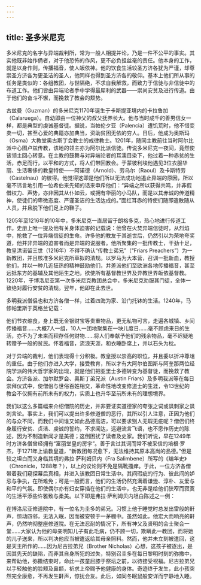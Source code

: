 ```yaml
---
---
---
```

title: 圣多米尼克
---




多米尼克的名字与异端裁判所，常为一般人相提并论，乃是一件不公平的事实。其实他既非始作俑者，对于他恐怖的作风，更不必负担丝毫的责任。他本身的工作，就是以身作则，传播福音，使人皈依神。他的饮食生活较圣方济各犹为严谨，却尊崇圣方济各为更圣洁的圣人，他同样也得到圣方济各的敬仰。基本上他们所从事的任务是类似的：各组教团，与世隔绝，不求自我解救，而致力于信徒与非信徒中的布道工作。他们皆由异端论者手中学得最犀利的武器——崇尚安贫及进行传道。由于他们的奋斗不懈，而挽救了教会的颓势。

古兹曼（Guzman）的多米尼克1170年诞生于卡斯提亚境内的卡拉鲁加（Calaruega）。自幼即由一位神父的叔父抚养长大。他与当时成千的善男信女一样，都是典型的虔诚基督徒。据说，当帕伦夕亚（Palencia）遭饥荒时，他不惜变卖一切，甚至心爱的典籍亦加典当，资助贫困无依的穷人。日后，他成为奥斯玛（Osma）大教堂奥古斯丁会教士的戒律教士。1201年，随同主教前往当时阿尔比派中心图卢兹传教，该地的领主亦为阿尔比派信徒。传说多米尼克一夜间，竟然使该领主回心转意。在主教的鼓舞与对异端论者的耳濡目染下，他过着一种赤贫的生活，赤足而行，以平和的方式，将人们带回教会。于蒙彼利埃他遇见3位衣服华丽、生活奢侈的教皇特使——阿诺德（Arnold）、劳乌尔（Raoul）及卡斯特劳（Castelnau）的彼得。他觉得这即是他们所以无法成功地遏止异端的原因，所以毫不讳言地引用一位希伯来先知的话来申斥他们：“异端之所以获得共鸣，并非假借权力、声势，亦非因其从仆如云，或拥有华丽的小马队，而是以其赤诚的传道精神，使徒们的卑微态度、严谨圣洁的生活达成的。”面红耳赤的特使们随即遣散随从人员，并且脱下他们足上的鞋子。

1205年至1216年的10年中，多米尼克一直居留于朗格多克，热心地进行传道工作。史册上唯一提及他有关身体迫害的记载说：他曾在火焚异端信徒时，从烈焰中，抢救了一位异端信徒的生命。许多他的教友于其逝世后，仍然引以为荣地夸奖道，他并非异端的迫害者而是异端的说服者。他所聚集的一批传教士，干劲十足，教皇洪诺留三世（1216年）不得不确认“传教士弟兄”（“Friars Preachers”）为一新教团，并且核准多米尼克所草拟的清规。以罗马为大本营，召训一批新血，教授他们，并以一种几近狂热的精神鼓励他们，并差派他们至欧洲各地传播福音，甚至远抵东方的基辅及其他陌生之地，欲使所有基督教世界及异教世界皈依基督教。1220年，于博洛尼亚第一次多米尼克教团总会中，多米尼克劝服其门徒，全体一致绝对履行安贫的清规。翌年，他即在此去世。

多明我派僧侣也和方济各僧一样，过着四海为家、沿门托钵的生活。1240年，马修帕里斯于英格兰记载：

他们节衣缩食，身上既无金银财宝等贵重物品，更无私物可言，走遍各城镇、乡间传播福音……大概7人一组，10人一团地聚集在一块儿度日……毫不顾虑来日的生活，亦不为了未来而积存任何财物……将人们奉献予他们的残余物品，毫不迟疑地转赠予一般的贫民。怀着福音，流浪天涯，和衣睡卧席上，并以石头为枕。



对于异端的裁判，他们表现得十分积极。教皇授以崇高的职位，并且委以折冲尊俎的重任。由于他们亦进入大学，接受教育，所以才有大阿尔伯图斯与阿奎那两位经院学派的伟大哲学家的出现，就是他们把亚里士多德转变为基督徒，而挽救了教会。方济各派、加尔默罗会、奥斯丁弟兄派（Austin Friars）及多明我派等在每日崇拜仪式中，使僧侣与世俗百姓相交，革命性地改变修道士的生涯，令13世纪的教会不仅拥有前所未有的权力，实质上也升华至前所未有的理想境界。

我们以这么多篇幅来介绍僧院的历史，并非要证实道德家的夸张之词或讽刺家之讽刺言论。事实上，我们可以提出许多修道僧的恶行，其所以引人注意，正因为他们的与众不同，而我们中间谁又如此品德高洁，可以要求别人无瑕无疵呢？僧侣们终身履行安贫、贞洁、虔诚的誓约，不求闻达，远避流言飞语，也不愿作历史的陈述，因为不制造新闻才是美德；这倒困扰了读者及史家。我们听说，早在1249年时方济各僧曾经拥有“富丽堂皇的房宇”。善于言过其词而常不被采信的培根·罗杰，于1271年上谕教皇道，“新教团每况愈下，无法维持其原本高尚的品德。”但是较之坦白而又身临其境的弗拉·萨利姆贝内（Fra Salimbene）所写的《编年史》（Chronicle，1288年？），以上的议论则不免是隔靴搔痒。于此，一位方济各僧带着我们窥探幕后真相，并进入该教团日常生活中。其间瑕疵的行为、彼此间的妒忌与争执，在所难免；可是一般而言，他们的生活仍然充满着谦逊、淳朴、友爱与和平的气氛。即使偶尔亦有妇女穿插在他们的生活中，也无非是给他们狭窄而寂寞的生活平添些许雅致与柔美。以下即是弗拉·萨利姆贝内坦白陈述之一例：

在博洛尼亚修道院中，有一位名为圭多的弟兄。习惯上他于睡觉时总发出雷般的鼾声，惊动四邻，无法入眠，因而被安顿于一茅棚中。虽然如此，他宏大而响亮的鼾声，仍然响彻整座修道院。在无法忍耐的情况下，所有神父及贤明的会士聚会一堂……大家认为他的母亲明知儿子有此毛病，仍不顾一切，欺瞒此一教团，而将她的儿子送来，所以判决他应当被遣返给其母亲照料。然而，他并未立刻被遣回，这是天主所作的……因为尼古拉弟兄（Brother Nicholas）心想，这孩子被逐出，是因其先天的缺陷，而非其自身所犯的过失，特别召圭多在每日黎明时刻的弥撒中，来帮助他，弥撒结束时，命此一孩童屈膝于祭坛之前，以待接受祝福。尼古拉弟兄以手轻触他的脸颊及鼻额，祈求上帝赐予他健康的身体。奇迹终于发生，此小孩突然完全康愈，不再发生鼾声，惊扰会友。此后，如同冬眠鼠般安详而宁静地入睡。